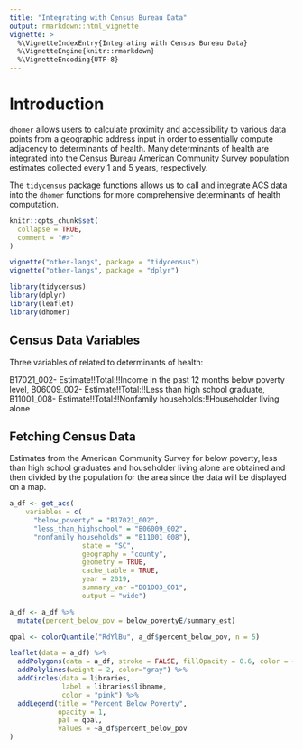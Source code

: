 ```yaml
---
title: "Integrating with Census Bureau Data"
output: rmarkdown::html_vignette
vignette: >
  %\VignetteIndexEntry{Integrating with Census Bureau Data}
  %\VignetteEngine{knitr::rmarkdown}
  %\VignetteEncoding{UTF-8}
---
```

# Introduction


`dhomer` allows users to calculate proximity and accessibility to various data points from a geographic address input in order to essentially
compute adjacency to determinants of health. Many determinants of health are integrated into the Census Bureau American Community Survey
population estimates collected every 1 and 5 years, respectively.


The `tidycensus` package functions allows us to call and integrate ACS data into the
`dhomer` functions for more comprehensive determinants of health computation.

```r
knitr::opts_chunk$set(
  collapse = TRUE,
  comment = "#>"
)

vignette("other-langs", package = "tidycensus")
vignette("other-langs", package = "dplyr")

```



```r
library(tidycensus)
library(dplyr)
library(leaflet)
library(dhomer)
```

## Census Data Variables

Three variables of related to determinants of health: 

B17021_002- Estimate!!Total:!!Income in the past 12 months below poverty level, 
B06009_002- Estimate!!Total:!!Less than high school graduate, B11001_008- Estimate!!Total:!!Nonfamily households:!!Householder living alone


## Fetching Census Data

Estimates from the American Community Survey for below poverty, less than high school graduates and householder living alone are obtained and then divided by the population for the area since the data will be displayed on a map.

```r
a_df <- get_acs(
    variables = c(
      "below_poverty" = "B17021_002",
      "less_than_highschool" = "B06009_002",
      "nonfamily_households" = "B11001_008"),
                  state = "SC",
                  geography = "county",
                  geometry = TRUE,
                  cache_table = TRUE,
                  year = 2019,
                  summary_var ="B01003_001",
                  output = "wide") 

a_df <- a_df %>% 
  mutate(percent_below_pov = below_povertyE/summary_est)
```


```r
qpal <- colorQuantile("RdYlBu", a_df$percent_below_pov, n = 5)

leaflet(data = a_df) %>% 
  addPolygons(data = a_df, stroke = FALSE, fillOpacity = 0.6, color = ~qpal(percent_below_pov)) %>% 
  addPolylines(weight = 2, color="gray") %>% 
  addCircles(data = libraries, 
             label = libraries$libname, 
             color = "pink") %>% 
  addLegend(title = "Percent Below Poverty",
            opacity = 1,
            pal = qpal, 
            values = ~a_df$percent_below_pov
)
```




